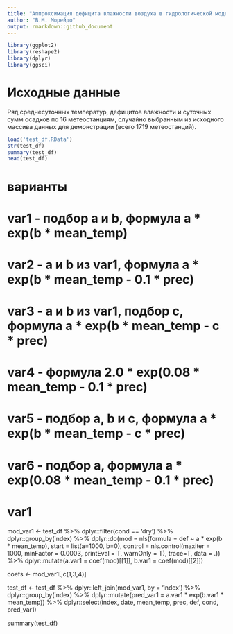 ```yaml
---
title: "Аппроксимация дефицита влажности воздуха в гидрологической модели ECOMAG"
author: "В.М. Морейдо"
output: rmarkdown::github_document
---
```

```r
library(ggplot2)
library(reshape2)
library(dplyr)
library(ggsci)
```

# Исходные данные
Ряд среднесуточных температур, дефицитов влажности и суточных сумм осадков по 16 метеостанциям, случайно выбранным из исходного массива данных для демонстрации (всего 1719 метеостанций).
```r
load('test_df.RData')
str(test_df)
summary(test_df)
head(test_df)
```

# варианты 
# var1 - подбор a и b, формула a * exp(b * mean_temp)
# var2 - a и b из var1, формула a * exp(b * mean_temp - 0.1 * prec)
# var3 - a и b из var1, подбор с, формула a * exp(b * mean_temp - c * prec)
# var4 - формула 2.0 * exp(0.08 * mean_temp - 0.1 * prec)
# var5 - подбор a, b и с, формула a * exp(b * mean_temp - c * prec)
# var6 - подбор a, формула a * exp(0.08 * mean_temp - 0.1 * prec)

# var1
mod_var1 <- test_df %>%
  dplyr::filter(cond == 'dry') %>%
  dplyr::group_by(index) %>%
  dplyr::do(mod = nls(formula = def ~ a * exp(b * mean_temp), 
                      start = list(a=1000, b=0),
                      control = nls.control(maxiter = 1000, minFactor = 0.0003, printEval = T, warnOnly = T),
                      trace=T, data = .)) %>%
  dplyr::mutate(a.var1 = coef(mod)[[1]],
                b.var1 = coef(mod)[[2]])

coefs <- mod_var1[,c(1,3,4)]

test_df <- test_df %>%
  dplyr::left_join(mod_var1, by = 'index') %>%
  dplyr::group_by(index) %>%
  dplyr::mutate(pred_var1 = a.var1 * exp(b.var1 * mean_temp)) %>%
  dplyr::select(index, date, mean_temp, prec, def, cond, pred_var1)

summary(test_df)
